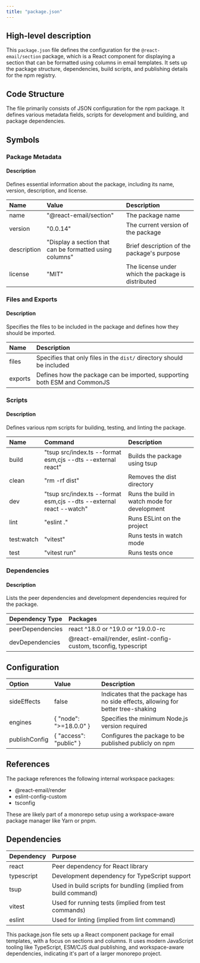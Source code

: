```yaml
---
title: "package.json"
---
```


## High-level description
This `package.json` file defines the configuration for the `@react-email/section` package, which is a React component for displaying a section that can be formatted using columns in email templates. It sets up the package structure, dependencies, build scripts, and publishing details for the npm registry.

## Code Structure
The file primarily consists of JSON configuration for the npm package. It defines various metadata fields, scripts for development and building, and package dependencies.

## Symbols

### Package Metadata
#### Description
Defines essential information about the package, including its name, version, description, and license.

| Name | Value | Description |
|:-----|:------|:------------|
| name | "@react-email/section" | The package name |
| version | "0.0.14" | The current version of the package |
| description | "Display a section that can be formatted using columns" | Brief description of the package's purpose |
| license | "MIT" | The license under which the package is distributed |

### Files and Exports
#### Description
Specifies the files to be included in the package and defines how they should be imported.

| Name | Description |
|:-----|:------------|
| files | Specifies that only files in the `dist/` directory should be included |
| exports | Defines how the package can be imported, supporting both ESM and CommonJS |

### Scripts
#### Description
Defines various npm scripts for building, testing, and linting the package.

| Name | Command | Description |
|:-----|:--------|:------------|
| build | "tsup src/index.ts --format esm,cjs --dts --external react" | Builds the package using tsup |
| clean | "rm -rf dist" | Removes the dist directory |
| dev | "tsup src/index.ts --format esm,cjs --dts --external react --watch" | Runs the build in watch mode for development |
| lint | "eslint ." | Runs ESLint on the project |
| test:watch | "vitest" | Runs tests in watch mode |
| test | "vitest run" | Runs tests once |

### Dependencies
#### Description
Lists the peer dependencies and development dependencies required for the package.

| Dependency Type | Packages |
|:----------------|:---------|
| peerDependencies | react ^18.0 or ^19.0 or ^19.0.0-rc |
| devDependencies | @react-email/render, eslint-config-custom, tsconfig, typescript |

## Configuration
| Option | Value | Description |
|:-------|:------|:------------|
| sideEffects | false | Indicates that the package has no side effects, allowing for better tree-shaking |
| engines | { "node": "&gt;=18.0.0" } | Specifies the minimum Node.js version required |
| publishConfig | { "access": "public" } | Configures the package to be published publicly on npm |

## References
The package references the following internal workspace packages:
- @react-email/render
- eslint-config-custom
- tsconfig

These are likely part of a monorepo setup using a workspace-aware package manager like Yarn or pnpm.

## Dependencies
| Dependency | Purpose |
|:-----------|:--------|
| react | Peer dependency for React library |
| typescript | Development dependency for TypeScript support |
| tsup | Used in build scripts for bundling (implied from build command) |
| vitest | Used for running tests (implied from test commands) |
| eslint | Used for linting (implied from lint command) |

This package.json file sets up a React component package for email templates, with a focus on sections and columns. It uses modern JavaScript tooling like TypeScript, ESM/CJS dual publishing, and workspace-aware dependencies, indicating it's part of a larger monorepo project.